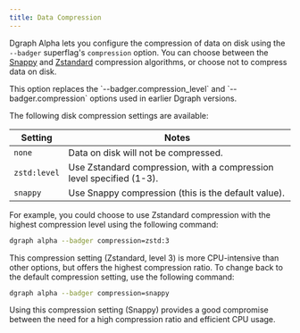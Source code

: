 ```yaml
---
title: Data Compression
---
```


Dgraph Alpha lets you configure the compression of data on disk using the
`--badger` superflag's `compression` option. You can choose between the
[Snappy](https://github.com/golang/snappy) and
[Zstandard](https://github.com/facebook/zstd) compression algorithms, or choose
not to compress data on disk.

<Note>
  This option replaces the `--badger.compression_level` and
  `--badger.compression` options used in earlier Dgraph versions.
</Note>

The following disk compression settings are available:

| Setting      | Notes                                                                |
| ------------ | -------------------------------------------------------------------- |
| `none`       | Data on disk will not be compressed.                                 |
| `zstd:level` | Use Zstandard compression, with a compression level specified (1-3). |
| `snappy`     | Use Snappy compression (this is the default value).                  |

For example, you could choose to use Zstandard compression with the highest
compression level using the following command:

```sh
dgraph alpha --badger compression=zstd:3
```

This compression setting (Zstandard, level 3) is more CPU-intensive than other
options, but offers the highest compression ratio. To change back to the default
compression setting, use the following command:

```sh
dgraph alpha --badger compression=snappy
```

Using this compression setting (Snappy) provides a good compromise between the
need for a high compression ratio and efficient CPU usage.
